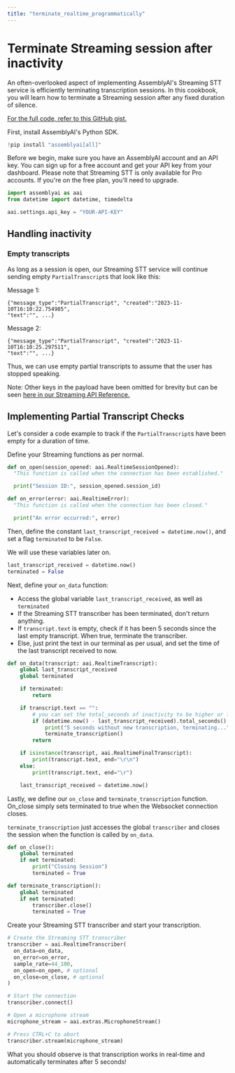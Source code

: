 ```yaml
---
title: "terminate_realtime_programmatically"
---
```


# Terminate Streaming session after inactivity


An often-overlooked aspect of implementing AssemblyAI's Streaming STT service is efficiently terminating transcription sessions. In this cookbook, you will learn how to terminate a Streaming session after any fixed duration of silence.

[For the full code, refer to this GitHub gist.](https://gist.github.com/m-ods/133f7c7e4c08abf97ae53dc7577cadf7)


First, install AssemblyAI's Python SDK.


```python
!pip install "assemblyai[all]"
```

Before we begin, make sure you have an AssemblyAI account and an API key. You can sign up for a free account and get your API key from your dashboard. Please note that Streaming STT is only available for Pro accounts. If you're on the free plan, you'll need to upgrade.




```python
import assemblyai as aai
from datetime import datetime, timedelta

aai.settings.api_key = "YOUR-API-KEY"
```

## Handling inactivity

### Empty transcripts
As long as a session is open, our Streaming STT service will continue sending empty `PartialTranscript`s that look like this:

Message 1:
```
{"message_type":"PartialTranscript", "created":"2023-11-10T16:10:22.754985",
"text":"", ...}
```

Message 2:
```
{"message_type":"PartialTranscript", "created":"2023-11-10T16:10:25.297511",
"text":"", ...}
```

Thus, we can use empty partial transcripts to assume that the user has stopped speaking.

Note: Other keys in the payload have been omitted for brevity but can be seen [here in our Streaming API Reference. ](https://www.assemblyai.com/docs/api-reference/streaming)


## Implementing Partial Transcript Checks

Let's consider a code example to track if the `PartialTranscript`s have been empty for a duration of time.


Define your Streaming functions as per normal.


```python
def on_open(session_opened: aai.RealtimeSessionOpened):
  "This function is called when the connection has been established."

  print("Session ID:", session_opened.session_id)

def on_error(error: aai.RealtimeError):
  "This function is called when the connection has been closed."

  print("An error occurred:", error)
```

Then, define the constant `last_transcript_received = datetime.now()`, and set a flag `terminated` to be `False`.

We will use these variables later on.


```python
last_transcript_received = datetime.now()
terminated = False

```

Next, define your `on_data` function:
*   Access the global variable `last_transcript_received`, as well as `terminated`
*   If the Streaming STT transcriber has been terminated, don't return anything.
*   If `transcript.text` is empty, check if it has been 5 seconds since the last empty transcript. When true, terminate the transcriber.
*   Else, just print the text in our terminal as per usual, and set the time of the last transcript received to now.



```python
def on_data(transcript: aai.RealtimeTranscript):
    global last_transcript_received
    global terminated

    if terminated:
        return

    if transcript.text == "":
        # you can set the total_seconds of inactivity to be higher or lower
        if (datetime.now() - last_transcript_received).total_seconds() > 5:
            print("5 seconds without new transcription, terminating...")
            terminate_transcription()
        return

    if isinstance(transcript, aai.RealtimeFinalTranscript):
        print(transcript.text, end="\r\n")
    else:
        print(transcript.text, end="\r")

    last_transcript_received = datetime.now()
```

Lastly, we define our `on_close` and `terminate_transcription` function. On_close simply sets terminated to true when the Websocket connection closes.

`terminate_transcription` just accesses the global `transcriber` and closes the session when the function is called by `on_data`.




```python
def on_close():
    global terminated
    if not terminated:
        print("Closing Session")
        terminated = True

def terminate_transcription():
    global terminated
    if not terminated:
        transcriber.close()
        terminated = True
```

Create your Streaming STT transcriber and start your transcription.


```python
# Create the Streaming STT transcriber
transcriber = aai.RealtimeTranscriber(
  on_data=on_data,
  on_error=on_error,
  sample_rate=44_100,
  on_open=on_open, # optional
  on_close=on_close, # optional
)

# Start the connection
transcriber.connect()

# Open a microphone stream
microphone_stream = aai.extras.MicrophoneStream()

# Press CTRL+C to abort
transcriber.stream(microphone_stream)
```

What you should observe is that transcription works in real-time and automatically terminates after 5 seconds!


